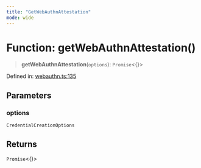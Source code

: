 ```yaml
---
title: "GetWebAuthnAttestation"
mode: wide
---
```

  
# Function: getWebAuthnAttestation()

> **getWebAuthnAttestation**(`options`): `Promise`\<\{\}\>

Defined in: [webauthn.ts:135](https://github.com/tkhq/sdk/blob/ee72856c3f450731d7501ab05001215768b71500/packages/http/src/webauthn.ts#L135)

## Parameters

### options

`CredentialCreationOptions`

## Returns

`Promise`\<\{\}\>
